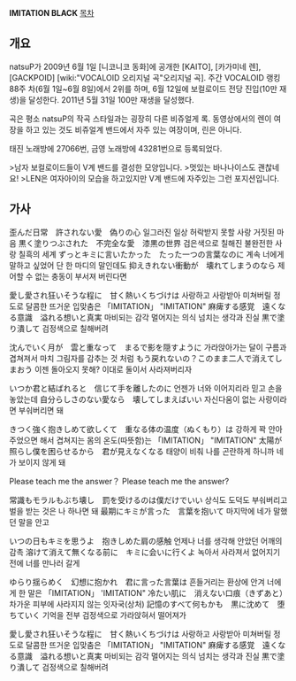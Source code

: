 '''IMITATION BLACK'''
[[목차]]
== 개요 ==
{{{#!html
<script type="text/javascript" src="http://ext.nicovideo.jp/thumb_watch/sm7215575"></script><noscript><a href="http://www.nicovideo.jp/watch/sm7215575">【ニコニコ動画】【神威がくぽ KAITO 鏡音レン】「IMITATION BLACK」オリジナル曲【PV付】</a></noscript>
}}}

natsuP가 2009년 6월 1일 [니코니코 동화]에 공개한 [KAITO], [카가미네 렌], [GACKPOID] [wiki:"VOCALOID 오리지널 곡"오리지널 곡].
주간 VOCALOID 랭킹 88주 차(6월 1일~6월 8일)에서 2위를 하며, 6월 12일에 보컬로이드 전당 진입(10만 재생)을 달성한다.
2011년 5월 31일 100만 재생을 달성했다.

곡은 평소 natsuP의 작곡 스타일과는 굉장히 다른 비쥬얼게 록. 동영상에서의 렌이 여장을 하고 있는 것도 비쥬얼계 밴드에서 자주 있는 여장이며, 린은 아니다.

태진 노래방에 27066번, 금영 노래방에 43281번으로 등록되었다.

>남자 보컬로이드들이 V계 밴드를 결성한 모양입니다.
>멋있는 바나나이스도 괜찮네요!
>LEN은 여자아이의 모습을 하고있지만 V계 밴드에 자주있는 그런 포지션입니다.


== 가사 ==
歪んだ日常　許されない愛　偽りの心
일그러진 일상  허락받지 못할 사랑  거짓된 마음
黒く塗りつぶされた　不完全な愛　漆黒の世界
검은색으로 칠해진 불완전한 사랑  칠흑의 세계
ずっとキミに言いたかった　たった一つの言葉なのに
계속 너에게 말하고 싶었어  단 한 마디의 말인데도
抑えきれない衝動が　壊れてしまうのなら
제어할 수 없는 충동이 부서져 버린다면

愛し愛され狂いそうな程に　甘く熱いくちづけは
사랑하고 사랑받아 미쳐버릴 정도로  달콤한 뜨거운 입맞춤은
「IMITATION」
"IMITATION"
麻痺する感覚　遠くなる意識　溢れる想いと真実
마비되는 감각 멀어지는 의식 넘치는 생각과 진실
黒で塗り潰して
검정색으로 칠해버려

沈んでいく月が　雲と重なって　まるで影を隠すように
가라앉아가는 달이 구름과 겹쳐져서 마치 그림자를 감추는 것 처럼
もう戻れないの？このまま二人で消えてしまおう
이젠 돌아오지 못해? 이대로 둘이서 사라져버리자

いつか君と結ばれると　信じて手を離したのに
언젠가 너와 이어지리라 믿고 손을 놓았는데
自分らしさのない愛なら　壊してしまえばいい
자신다움이 없는 사랑이라면 부숴버리면 돼

きつく強く抱きしめて欲しくて　重なる体の温度（ぬくもり）は
강하게 꽉 안아주었으면 해서 겹쳐지는 몸의 온도(따뜻함)는
「IMITATION」
"IMITATION"
太陽が照らし僕を困らせるから　君が見えなくなる
태양이 비춰 나를 곤란하게 하니까  네가 보이지 않게 돼

Please teach me the answer？
Please teach me the answer?

常識もモラルもぶち壊し　罰を受けるのは僕だけでいい
상식도 도덕도 부숴버리고 벌을 받는 것은 나 하나면 돼
最期にキミが言った　言葉を抱いて
마지막에 네가 말했던 말을 안고

いつの日もキミを思うよ　抱きしめた肩の感触
언제나 너를 생각해 안았던 어깨의 감촉
溶けて消えて無くなる前に　キミに会いに行くよ
녹아서 사라져서 없어지기 전에 너를 만나러 갈게

ゆらり揺らめく　幻想に抱かれ　君に言った言葉は
흔들거리는 환상에 안겨 너에게 한 말은
「IMITATION」
'IMITATION"
冷たい肌に　消えない口痕（きずあと）
차가운 피부에 사라지지 않는 잇자국(상처)
記憶のすべて何もかも　黒に沈めて　堕ちていく
기억을 전부 검정색으로 가라앉혀서 떨어져가

愛し愛され狂いそうな程に　甘く熱いくちづけは
사랑하고 사랑받아 미쳐버릴 정도로  달콤한 뜨거운 입맞춤은
「IMITATION」
"IMITATION"
麻痺する感覚　遠くなる意識　溢れる想いと真実
마비되는 감각 멀어지는 의식 넘치는 생각과 진실
黒で塗り潰して
검정색으로 칠해버려
